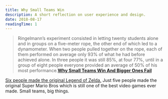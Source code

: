 ```yaml
---
title: Why Small Teams Win
description: A short reflection on user experience and design.
date: 2018-08-17
readingTime: 1
---
```


>Ringelmann’s experiment consisted in letting twenty students alone and in groups on a five-meter rope, the other end of which led to a dynamometer. When two people pulled together on the rope, each of them performed on average only 93% of what he had before achieved alone. In three people it was still 85%, at four 77%, until in a group of eight people everyone provided an average of 50% of his most performance.**<a href="https://medium.com/@eugenesanu/why-small-teams-win-and-bigger-ones-fail-304cb9e43a42">Why Small Teams Win And Bigger Ones Fail</a>**

<a href="https://twitter.com/jterleski/status/689715979371225088?s=21">Six people made the original Legend of Zelda.</a> Just five people made the original Super Mario Bros which is still one of the best video games ever made. Small teams, big things.
